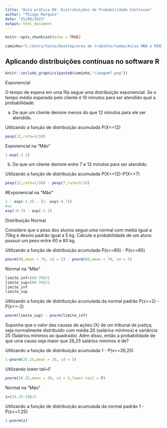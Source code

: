 ```yaml
---
title: "Aula prática 04- Distribuições de Probabilidade Contínuas"
author: "Thiago Marques"
date: "25/08/2023"
output: html_document
---
```


```r
knitr::opts_chunk$set(echo = TRUE)
```

```r
caminho="C:/Users/teste/Desktop/area de trabalho/tudao/Aulas MBA e MINICURSOS/MBA_PUC_MINAS_Estatistica_Descritiva_Calculo_Probabilidades_Turma 1/images"
```

## Aplicando distribuições contínuas no software R

```r
knitr::include_graphics(paste0(caminho,"/imagem7.png"))
```

Exponencial

O tempo de espera em uma fila segue uma distribuição exponencial. Se o tempo médio esperado pelo cliente é 10 minutos para ser atendido qual a probabilidade:

a) De que um cliente demore menos do que 12 minutos para ele ser atendido. 

Utilizando a função de distribuição acumulada P(X<=12)
```r
pexp(12,rate=1/10)
```

Exponencial na "Mão"
```r
1-exp(-1.2)
```

b) De que um cliente demore entre 7 e 12 minutos para ser atendido.

Utilizando a função de distribuição acumulada P(X<=12)-P(X<=7)
```r
pexp(12,rate=1/10) - pexp(7,rate=1/10)
```

#Exponencial na "Mão"

```r
1 - exp(-1.2) - (1- exp(-0.7)) 
#ou
exp(-0.7) - exp(-1.2)
```

Distribuição Normal

Considere que o peso dos alunos segue uma normal com média igual a 70kg e desvio padrão igual a 5 kg. Calcule a probabilidade de um aluno possuir um peso entre 60 e 80 kg.

Utilizando a função de distribuição acumulada P(x<=80) - P(x<=60)
```r
pnorm(80,mean = 70, sd = 5) - pnorm(60,mean = 70, sd = 5) 
```

Normal na "Mão"
```r
limite_inf=(60-70)/5
limite_sup=(80-70)/5
limite_inf
limite_sup
```

Utilizando a função de distribuição acumulada da normal padrão 
P(z<=2) - P(z<=-2)
```r
pnorm(limite_sup) - pnorm(limite_inf) 
```

Suponha que o valor das causas de ações (X) de um tribunal de justiça, 
seja normalmente distribuído com média 20 (salários mínimos) e 
variância 25 (Salários mínimos ao quadrado). Além disso, então a probabilidade de que uma causa seja maior que 26,25 salários mínimos é de?

Utilizando a função de distribuição acumulada 1 - P(x<=26,25) 

```r
1-pnorm(26.25,mean = 20, sd = 5)
```

Utilizando lower tail=F
```r
pnorm(26.25,mean = 20, sd = 5,lower.tail = F)
```

Normal na "Mão" 
```r
z=(26.25-20)/5 
```

Utilizando a função de distribuição acumulada da normal padrão 
1 - P(z<=1.25) 
```r
1-pnorm(z)
```
